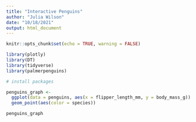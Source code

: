 ```yaml
---
title: "Interactive Penguins"
author: "Julia Wilson"
date: "10/18/2021"
output: html_document
---
```


```r
knitr::opts_chunk$set(echo = TRUE, warning = FALSE)

library(plotly)
library(DT)
library(tidyverse)
library(palmerpenguins)

# install packages 
```


```r
penguins_graph <- 
  ggplot(data = penguins, aes(x = flipper_length_mm, y = body_mass_g)) +
  geom_point(aes(color = species))

penguins_graph
```

